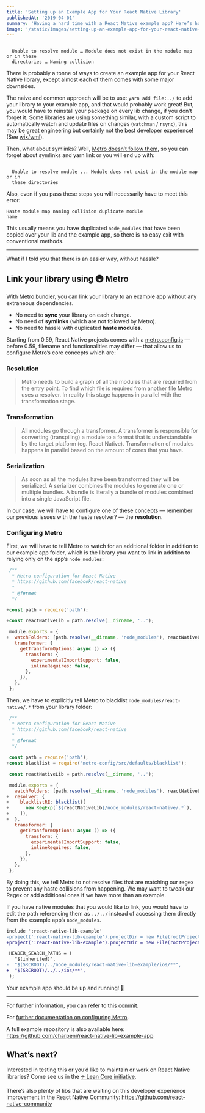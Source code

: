 ```yaml
---
title: 'Setting up an Example App for Your React Native Library'
publishedAt: '2019-04-01'
summary: 'Having a hard time with a React Native example app? Here’s how you can simplify this with Metro bundler.'
image: '/static/images/setting-up-an-example-app-for-your-react-native-library/banner.png'
---
```


<code>
  Unable to resolve module … Module does not exist in the module map or in these
  directories … Naming collision
</code>

There is probably a tonne of ways to create an example app for your React Native library, except almost each of them comes with some major downsides.

The naive and common approach will be to use: `yarn add file:../` to add your library to your example app, and that would probably work great! But, you would have to reinstall your package on every lib change, if you don’t forget it. Some libraries are using something similar, with a custom script to automatically watch and update files on changes (`watchman` / `rsync`), this may be great engineering but certainly not the best developer experience! (See [wix/wml](https://github.com/wix/wml)).

Then, what about symlinks? Well, [Metro doesn’t follow them](https://github.com/facebook/metro/issues/1), so you can forget about symlinks and yarn link or you will end up with:

<code>
  Unable to resolve module ... Module does not exist in the module map or in
  these directories
</code>

Also, even if you pass these steps you will necessarily have to meet this error:

<code>Haste module map naming collision duplicate module name</code>

This usually means you have duplicated `node_modules` that have been copied over your lib and the example app, so there is no easy exit with conventional methods.

---

What if I told you that there is an easier way, without hassle?

## Link your library using 🚇 Metro

With [Metro bundler](https://facebook.github.io/metro/), you can link your library to an example app without any extraneous dependencies.

- No need to **sync** your library on each change.
- No need of **symlinks** (which are not followed by Metro).
- No need to hassle with duplicated **haste modules**.

Starting from 0.59, React Native projects comes with a [metro.config.js](https://github.com/facebook/react-native/blob/aefb05941a60f05f15270361794dccc88f6a09ba/template/metro.config.js) — before 0.59, filename and functionalities may differ — that allow us to configure Metro’s core concepts which are:

### Resolution

> Metro needs to build a graph of all the modules that are required from the entry point. To find which file is required from another file Metro uses a resolver. In reality this stage happens in parallel with the transformation stage.

### Transformation

> All modules go through a transformer. A transformer is responsible for converting (transpiling) a module to a format that is understandable by the target platform (eg. React Native). Transformation of modules happens in parallel based on the amount of cores that you have.

### Serialization

> As soon as all the modules have been transformed they will be serialized. A serializer combines the modules to generate one or multiple bundles. A bundle is literally a bundle of modules combined into a single JavaScript file.

In our case, we will have to configure one of these concepts — remember our previous issues with the haste resolver? — the **resolution**.

### Configuring Metro

First, we will have to tell Metro to watch for an additional folder in addition to our example app folder, which is the library you want to link in addition to relying only on the app’s `node_modules`:

```diff:metro.config.js
 /**
  * Metro configuration for React Native
  * https://github.com/facebook/react-native
  *
  * @format
  */

+const path = require('path');

+const reactNativeLib = path.resolve(__dirname, '..');

 module.exports = {
+  watchFolders: [path.resolve(__dirname, 'node_modules'), reactNativeLib],
   transformer: {
     getTransformOptions: async () => ({
       transform: {
         experimentalImportSupport: false,
         inlineRequires: false,
       },
     }),
   },
 };
```

Then, we have to explicitly tell Metro to blacklist `node_modules/react-native/.*` from your library folder:

```diff:metro.config.js
 /**
  * Metro configuration for React Native
  * https://github.com/facebook/react-native
  *
  * @format
  */

 const path = require('path');
+const blacklist = require('metro-config/src/defaults/blacklist');

 const reactNativeLib = path.resolve(__dirname, '..');

 module.exports = {
   watchFolders: [path.resolve(__dirname, 'node_modules'), reactNativeLib],
+  resolver: {
+    blacklistRE: blacklist([
+      new RegExp(`${reactNativeLib}/node_modules/react-native/.*`),
+    ]),
+  },
   transformer: {
     getTransformOptions: async () => ({
       transform: {
         experimentalImportSupport: false,
         inlineRequires: false,
       },
     }),
   },
 };
```

By doing this, we tell Metro to not resolve files that are matching our regex to prevent any haste collisions from happening. We may want to tweak our Regex or add additional ones if we have more than an example.

If you have native modules that you would like to link, you would have to edit the path referencing them as `../../` instead of accessing them directly from the example app’s `node_modules`.

```diff
include ':react-native-lib-example'
-project(':react-native-lib-example').projectDir = new File(rootProject.projectDir, '../node_modules/react-native-lib-example/android')
+project(':react-native-lib-example').projectDir = new File(rootProject.projectDir, '../../android')
```

```diff
 HEADER_SEARCH_PATHS = (
   "$(inherited)",
-  "$(SRCROOT)/../node_modules/react-native-lib-example/ios/**",
+  "$(SRCROOT)/../../ios/**",
 );
```

Your example app should be up and running! 🎉

---

For further information, you can refer to [this commit](https://github.com/charpeni/react-native-lib-example-app/commit/443d0b309efc5a606b12158c935bbde5b9858e94).

For [further documentation on configuring Metro](https://facebook.github.io/metro/docs/en/configuration).

A full example repository is also available here: https://github.com/charpeni/react-native-lib-example-app

## What’s next?

Interested in testing this or you’d like to maintain or work on React Native libraries? Come see us in the [☂️ Lean Core initiative](https://github.com/facebook/react-native/issues/23313).

There’s also plenty of libs that are waiting on this developer experience improvement in the React Native Community: https://github.com/react-native-community
